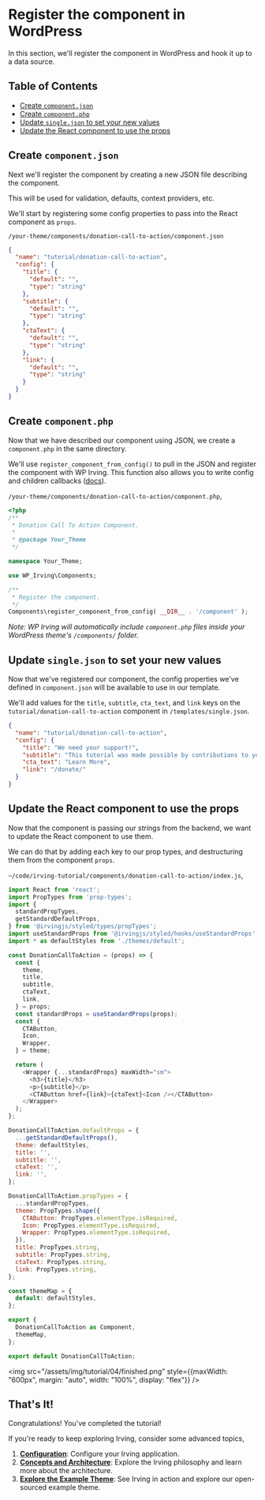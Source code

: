 <Meta title="Tutorial|Register the component in WordPress" />

# Register the component in WordPress
In this section, we'll register the component in WordPress and hook it up to a data source.

## Table of Contents
* [Create `component.json`](?path=/docs/tutorial-register-the-component-in-wordpress--page#create-componentjson)
* [Create `component.php`](?path=/docs/tutorial-register-the-component-in-wordpress--page#create-componentphp)
* [Update `single.json` to set your new values](?path=/docs/tutorial-register-the-component-in-wordpress--page#update-singlejson-to-set-your-new-values)
* [Update the React component to use the props](?path=/docs/tutorial-register-the-component-in-wordpress--page#update-the-react-component-to-use-the-props)

## Create `component.json`
Next we'll register the component by creating a new JSON file describing the component.

This will be used for validation, defaults, context providers, etc.

We'll start by registering some config properties to pass into the React component as `props`.

`/your-theme/components/donation-call-to-action/component.json`
```json
{
  "name": "tutorial/donation-call-to-action",
  "config": {
    "title": {
      "default": "",
      "type": "string"
    },
    "subtitle": {
      "default": "",
      "type": "string"
    },
    "ctaText": {
      "default": "",
      "type": "string"
    },
    "link": {
      "default": "",
      "type": "string"
    }
  }
}
```

## Create `component.php`
Now that we have described our component using JSON, we create a `component.php` in the same directory.

We'll use `register_component_from_config()` to pull in the JSON and register the component with WP Irving. This function also allows you to write config and children callbacks ([docs](?path=/docs/components-creating-a-component--page)).


`/your-theme/components/donation-call-to-action/component.php`,
```php
<?php
/**
 * Donation Call To Action Component.
 *
 * @package Your_Theme
 */

namespace Your_Theme;

use WP_Irving\Components;

/**
 * Register the component.
 */
Components\register_component_from_config( __DIR__ . '/component' );
```

_Note: WP Irving will automatically include `component.php` files inside your WordPress theme's `/components/` folder._

## Update `single.json` to set your new values
Now that we've registered our component, the config properties we've defined in `component.json` will be available to use in our template.

We'll add values for the `title`, `subtitle`, `cta_text`, and `link` keys on the  `tutorial/donation-call-to-action` component in `/templates/single.json`.
```json
{
  "name": "tutorial/donation-call-to-action",
  "config": {
    "title": "We need your support!",
    "subtitle": "This tutorial was made possible by contributions to your PBS station from viewers like you. Thank you!",
    "cta_text": "Learn More",
    "link": "/donate/"
  }
}
```

## Update the React component to use the props
Now that the component is passing our strings from the backend, we want to update the React component to use them.

We can do that by adding each key to our prop types, and destructuring them from the component `props`.

`~/code/irving-tutorial/components/donation-call-to-action/index.js`,
```js
import React from 'react';
import PropTypes from 'prop-types';
import {
  standardPropTypes,
  getStandardDefaultProps,
} from '@irvingjs/styled/types/propTypes';
import useStandardProps from '@irvingjs/styled/hooks/useStandardProps';
import * as defaultStyles from './themes/default';

const DonationCallToAction = (props) => {
  const {
    theme,
    title,
    subtitle,
    ctaText,
    link,
  } = props;
  const standardProps = useStandardProps(props);
  const {
    CTAButton,
    Icon,
    Wrapper,
  } = theme;

  return (
    <Wrapper {...standardProps} maxWidth="sm">
      <h3>{title}</h3>
      <p>{subtitle}</p>
      <CTAButton href={link}>{ctaText}<Icon /></CTAButton>
    </Wrapper>
  );
};

DonationCallToAction.defaultProps = {
  ...getStandardDefaultProps(),
  theme: defaultStyles,
  title: '',
  subtitle: '',
  ctaText: '',
  link: '',
};

DonationCallToAction.propTypes = {
  ...standardPropTypes,
  theme: PropTypes.shape({
    CTAButton: PropTypes.elementType.isRequired,
    Icon: PropTypes.elementType.isRequired,
    Wrapper: PropTypes.elementType.isRequired,
  }),
  title: PropTypes.string,
  subtitle: PropTypes.string,
  ctaText: PropTypes.string,
  link: PropTypes.string,
};

const themeMap = {
  default: defaultStyles,
};

export {
  DonationCallToAction as Component,
  themeMap,
};

export default DonationCallToAction;
```

<img src="/assets/img/tutorial/04/finished.png" style={{maxWidth: "600px", margin: "auto", width: "100%", display: "flex"}} />

## That's It!
Congratulations! You've completed the tutorial!

If you're ready to keep exploring Irving, consider some advanced topics,
1. **[Configuration](?path=/docs/concepts-overview--page)**: Configure your Irving application.
1. **[Concepts and Architecture](?path=/docs/concepts-overview--page)**: Explore the Irving philosophy and learn more about the architecture.
1. **[Explore the Example Theme](?path=/docs/intro-wordpress--page#example-theme)**: See Irving in action and explore our open-sourced example theme.
